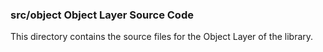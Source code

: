 ==='''src/object''' Object Layer Source Code===

This directory contains the source files for the Object Layer of the library.
